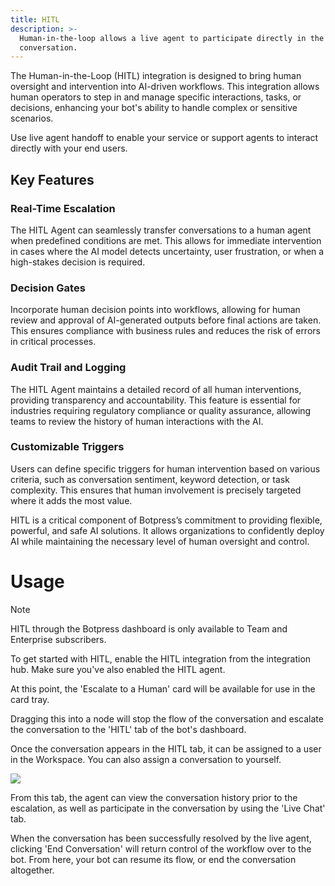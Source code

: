 ```yaml
---
title: HITL
description: >-
  Human-in-the-loop allows a live agent to participate directly in the bot's
  conversation.
---
```



The Human-in-the-Loop (HITL) integration is designed to bring human oversight and intervention into AI-driven workflows. This integration allows human operators to step in and manage specific interactions, tasks, or decisions, enhancing your bot's ability to handle complex or sensitive scenarios.

Use live agent handoff to enable your service or support agents to interact directly with your end users.

## Key Features

### Real-Time Escalation

The HITL Agent can seamlessly transfer conversations to a human agent when predefined conditions are met. This allows for immediate intervention in cases where the AI model detects uncertainty, user frustration, or when a high-stakes decision is required.

### Decision Gates

Incorporate human decision points into workflows, allowing for human review and approval of AI-generated outputs before final actions are taken. This ensures compliance with business rules and reduces the risk of errors in critical processes.

### Audit Trail and Logging

The HITL Agent maintains a detailed record of all human interventions, providing transparency and accountability. This feature is essential for industries requiring regulatory compliance or quality assurance, allowing teams to review the history of human interactions with the AI.

### Customizable Triggers

Users can define specific triggers for human intervention based on various criteria, such as conversation sentiment, keyword detection, or task complexity. This ensures that human involvement is precisely targeted where it adds the most value.

HITL is a critical component of Botpress’s commitment to providing flexible, powerful, and safe AI solutions. It allows organizations to confidently deploy AI while maintaining the necessary level of human oversight and control.

# Usage

<Note>
Note

HITL through the Botpress dashboard is only available to Team and Enterprise subscribers.
</Note>

To get started with HITL, enable the HITL integration from the integration hub. Make sure you've also enabled the HITL agent.

At this point, the 'Escalate to a Human' card will be available for use in the card tray.

Dragging this into a node will stop the flow of the conversation and escalate the conversation to the 'HITL' tab of the bot's dashboard.

Once the conversation appears in the HITL tab, it can be assigned to a user in the Workspace. You can also assign a conversation to yourself.

<Img src="./hitl.png" />

From this tab, the agent can view the conversation history prior to the escalation, as well as participate in the conversation by using the 'Live Chat' tab.

When the conversation has been successfully resolved by the live agent, clicking 'End Conversation' will return control of the workflow over to the bot. From here, your bot can resume its flow, or end the conversation altogether.
